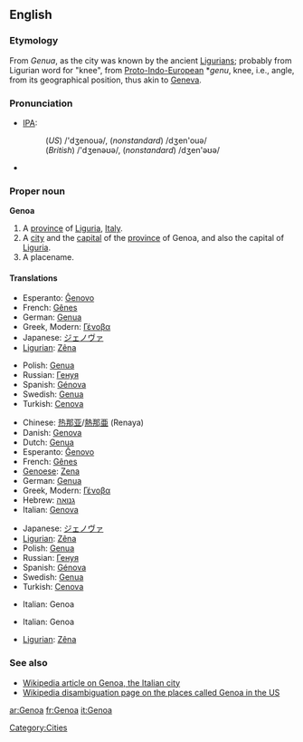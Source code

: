 {{see|genoa}}
==English==

===Etymology===
From ''Genua'', as the city was known by the ancient [[Ligurian]]s; probably from Ligurian word for "knee", from [[Proto-Indo-European]] *''genu'', knee, i.e., angle, from its geographical position, thus akin to [[Geneva]].

===Pronunciation===
*[[IPA]]:
*:(''US'') /'dʒenouə/, (''nonstandard'') /dʒen'ouə/
*:(''British'') /'dʒenəʊə/, (''nonstandard'') /dʒen'əʊə/
*{{SAMPA|/"dZEn@U@/, (''nonstandard'') /dZ@"n@U@/}}

===Proper noun===
'''Genoa'''

# A [[province]] of [[Liguria]], [[Italy]].
# A [[city]] and the [[capital]] of the [[province]] of Genoa, and also the capital of [[Liguria]].
# A placename.

====Translations====
{{trans-top|province}}
*Esperanto: [[Ĝenovo]]
*French: [[Gênes]]
*German: [[Genua]]
*Greek, Modern: [[Γένοβα]] {{f}}
*Japanese: [[ジェノヴァ]]
*[[Ligurian]]: [[Zêna]]
{{trans-mid}}
*Polish: [[Genua]]
*Russian: [[Генуя]]
*Spanish: [[Génova]]
*Swedish: [[Genua]]
*Turkish: [[Cenova]]
{{trans-bottom}}

{{trans-top|Italian city}}
*Chinese: [[热那亚]]/[[熱那亜]] (Renaya)
*Danish: [[Genova#Danish|Genova]]
*Dutch: [[Genua]]
*Esperanto: [[Ĝenovo]]
*French: [[Gênes]]
*[[Genoese]]: [[Zena]]
*German: [[Genua#German|Genua]]
*Greek, Modern: [[Γένοβα]] {{f}}
*Hebrew: [[גנואה]]
*Italian: [[Genova#Italian|Genova]] {{f}}
{{trans-mid}}
*Japanese: [[ジェノヴァ]]
*[[Ligurian]]: [[Zêna]]
*Polish: [[Genua#Polish|Genua]]
*Russian: [[Генуя]]
*Spanish: [[Génova]]
*Swedish: [[Genua#Swedish|Genua]]
*Turkish: [[Cenova]]
{{trans-bottom}}

{{trans-top|in US}}
*Italian: Genoa
{{trans-mid}}
{{trans-bottom}}

{{trans-top|football team}}
*Italian: Genoa
{{trans-mid}}
*[[Ligurian]]: [[Zêna]]
{{trans-bottom}}

===See also===
*[[w:Genoa|Wikipedia article on Genoa, the Italian city]]
*[[w:Genoa (disambiguation)|Wikipedia disambiguation page on the places called Genoa in the US]]

[[Category:Cities]]

[[ar:Genoa]]
[[fr:Genoa]]
[[it:Genoa]]